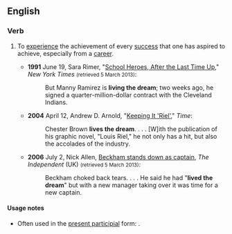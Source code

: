 ==English==

===Verb===
{{en-verb|head=[[live]] [[the]] [[dream]]|lives the dream|living the dream|lived the dream}}

# {{context|idiomatic|lang=en}} To [[experience]] the achievement of every [[success]] that one has aspired to achieve, especially from a [[career]].
#* '''1991''' June 19, Sara Rimer, "[http://www.nytimes.com/1991/06/19/nyregion/high-school-heroes-after-the-last-time-up.html?pagewanted=all&src=pmHigh School Heroes, After the Last Time Up]," ''New York Times'' <small>(retrieved 5 March 2013)</small>:
#*: But Manny Ramirez is '''living the dream'''; two weeks ago, he signed a quarter-million-dollar contract with the Cleveland Indians.
#* '''2004''' April 12, Andrew D. Arnold, "[http://www.time.com/time/arts/article/0,8599,609686,00.html Keeping It 'Riel']," ''Time'':
#*: Chester Brown '''lives the dream'''. . . . [W]ith the publication of his graphic novel, "Louis Riel," he not only has a hit, but also the accolades of the industry.
#* '''2006''' July 2, Nick Allen, [http://www.independent.co.uk/sport/football/news-and-comment/beckham-stands-down-as-captain-406387.html Beckham stands down as captain], ''The Independent'' (UK) <small>(retrieved 5 March 2013)</small>:
#*: Beckham choked back tears. . . . He said he had "'''lived the dream'''" but with a new manager taking over it was time for a new captain.

====Usage notes====
* Often used in the [[present participle|present participial]] form: {{term|living the dream}}.